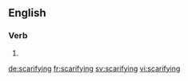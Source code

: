 ==English==

===Verb===
{{head|en|present participle}}

# {{present participle of|scarify|lang=en|nocat=1}}

[[de:scarifying]]
[[fr:scarifying]]
[[sv:scarifying]]
[[vi:scarifying]]